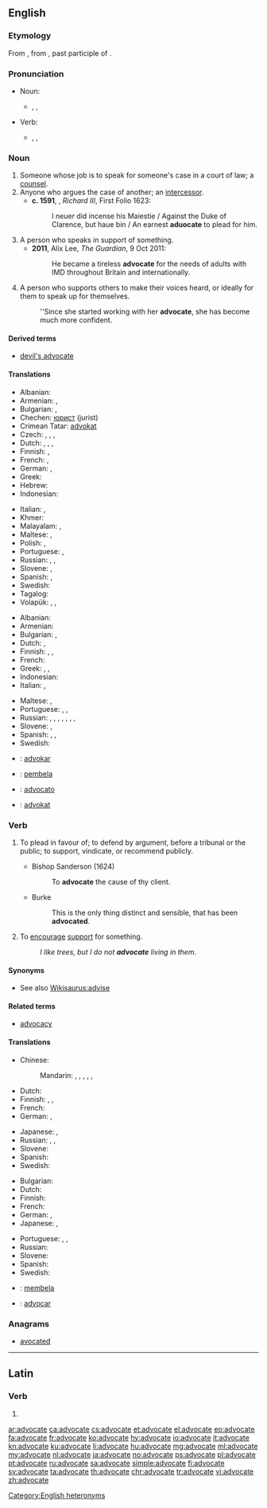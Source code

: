 ==English==

===Etymology===
From {{etyl|fro|en}} {{term|avocat|lang=fro}}, from {{etyl|la|en}} {{m|la|advocātus}}, past participle of {{m|la|advocāre||to call for}}.

===Pronunciation===
* Noun:
** {{enPR|ăd'vəkət}}, {{IPA|/ˈædvəkət/|lang=en}}, {{audio|en-us-advocate-noun.ogg|Audio (US)|lang=en}}
* Verb:
** {{enPR|ăd'vəkāt}}, {{IPA|/ˈædvəkeɪt/|lang=en}}, {{audio|en-us-advocate-verb.ogg|Audio (US)|lang=en}}

===Noun===
{{en-noun}}

# Someone whose job is to speak for someone's case in a court of law; a [[counsel]]. {{defdate|from 14th c.}}
# Anyone who argues the case of another; an [[intercessor]]. {{defdate|from 14th c.}}
#* '''c. 1591''', {{w|William Shakespeare}}, ''Richard III'', First Folio 1623:
#*: I neuer did incense his Maiestie / Against the Duke of Clarence, but haue bin / An earnest '''aduocate''' to plead for him.
# A person who speaks in support of something. {{defdate|from 18th c.}}
#* '''2011''', Alix Lee, ''The Guardian'', 9 Oct 2011:
#*: He became a tireless '''advocate''' for the needs of adults with IMD throughout Britain and internationally.
# A person who supports others to make their voices heard, or ideally for them to speak up for themselves.
#: ''Since she started working with her '''advocate''', she has become much more confident.

====Derived terms====
* [[devil's advocate]]

====Translations====
{{trans-top|person who argues the case of another}}
* Albanian: {{t+|sq|avokat}}
* Armenian: {{t|hy|փաստաբան|tr=p’astaban}}, {{t|hy|իրավաբան|tr=iravaban}}
* Bulgarian: {{t+|bg|адвокат|m|tr=advokát}}, {{t|bg|адвокатка|f|tr=advokátka}}
* Chechen: [[юрист]] (jurist)
* Crimean Tatar: [[advokat#Crimean Tatar|advokat]]
* Czech: {{t|cs|obhájce|m}}, {{t+|cs|advokát|m}}, {{t|cs|právník|m}}, {{t|cs|právníčka|f}}
* Dutch: {{t+|nl|advocaat|m}}, {{t+|nl|advocate|f}}, {{t+|nl|verdediger|m}}, {{t|nl|verdedigster|f}}
* Finnish: {{t+|fi|asianajaja}}, {{t|fi|puolestapuhuja}}
* French: {{t+|fr|avocat|m}}, {{t+|fr|avocate|f}}
* German: {{t+|de|Rechtsanwalt|m}}, {{t|de|Rechtsanwältin|f}}
* Greek: {{t+|el|συνήγορος|m|f|tr=synígoros}}
* Hebrew: {{t+|he|סנגור|tr=sanegór|sc=Hebr}}
* Indonesian: {{t+|id|pengacara}}
{{trans-mid}}
* Italian: {{t+|it|avvocato|m}}, {{t|it|avvocata|f}}
* Khmer: {{t|km|ស្មាក្ដី|tr=smar kdey|sc=Khmr}}
* Malayalam: {{t|ml|വക്കീല്|tr=vakkeel}}, {{t|ml|അഭിഭാഷകന്|tr=abhibhaashakan}}
* Maltese: {{t+|mt|avukat|m}}, {{t|mt|avukatessa|f}}
* Polish: {{t+|pl|adwokat|m}}, {{t|pl|adwokatka|f}}
* Portuguese: {{t+|pt|advogado|m}}, {{t|pt|advogada|f}}
* Russian: {{t+|ru|адвокат|m|tr=advokát}}, {{t+|ru|защитник|m|tr=zaščítnik|sc=Cyrl}}, {{t+|ru|защитница|f|tr=zaščítnica|sc=Cyrl}}
* Slovene: {{t|sl|zagovornik|m}}, {{t|sl|zagovornica|f}}
* Spanish: {{t+|es|abogado|m}}, {{t+|es|abogada|f}}
* Swedish: {{t+|sv|advokat|c}}
* Tagalog: {{t+|tl|abogado}}
* Volapük: {{qualifier|♂♀}} {{t+|vo|lavogan}}, {{qualifier|♂}} {{t|vo|hilavogan}}, {{qualifier|♀}} {{t|vo|jilavogan}}
{{trans-bottom}}

{{trans-top|person who speaks in support of something}}
* Albanian: {{t|sq|mbrojtës}}
* Armenian: {{t|hy|կողմնակից|tr=koġmnakic’}}
* Bulgarian: {{t+|bg|защитник}}, {{t+|bg|поддръжник}}
* Dutch: {{t+|nl|voorstander}}, {{t+|nl|verdediger}}
* Finnish: {{t|fi|kannattaja}}, {{t|fi|puoltaja}}, {{t|fi|puolestapuhuja}}
* French: {{t+|fr|porte-parole|m}}
* Greek: {{t+|el|υπερασπιστής|m|tr=yperaspistís}}, {{t+|el|υπέρμαχος|m|f|tr=ypérmachos}}, {{t+|el|υποστηρικτής|m|tr=ypostiriktís}}
* Indonesian: {{t+|id|pembela}}
* Italian: {{t|it|sostenitore|m}}, {{t|it|sostenitrice|f}}
{{trans-mid}}
* Maltese: {{t|mt|diffensur|m}}, {{t|mt|diffensura|f}}
* Portuguese: {{t|pt|porta voz}}, {{t|pt|representante}}, {{t|pt|defensor}}
* Russian: {{t+|ru|сторонник|m|tr=storónnik|sc=Cyrl}}, {{t+|ru|сторонница|f|tr=storónnica|sc=Cyrl}}, {{t+|ru|приверженец|m|tr=privérženec|sc=Cyrl}}, {{t+|ru|приверженка|f|tr=privérženka|sc=Cyrl}}, {{t+|ru|защитник|m|tr=zaščítnik|sc=Cyrl}}, {{t+|ru|защитница|f|tr=zaščítnica|sc=Cyrl}}, {{t+|ru|поборник|m|tr=pobórnik|sc=Cyrl}}, {{t+|ru|поборница|f|tr=pobórnica|sc=Cyrl}}
* Slovene: {{t|sl|podpornik|m}}, {{t|sl|podpornica|f}}
* Spanish: {{t|es|portavoz}}, {{t+|es|representante}}, {{t|es|vocero}}
* Swedish: {{t|sv|förespråkare}}
{{trans-bottom}}

{{checktrans-top}}
* {{ttbc|io}}: [[advokar]]
* {{ttbc|id}}: [[bela|pembela]]
* {{ttbc|ia}}: [[advocato]]
* {{ttbc|no}}: [[advokat]]

{{trans-bottom}}

===Verb===
{{en-verb|advocat|ing}}

# {{context|transitive|lang=en}} To plead in favour of; to defend by argument, before a tribunal or the public; to support, vindicate, or recommend publicly.
#* Bishop Sanderson (1624)
#*: To '''advocate''' the cause of thy client.
#* Burke
#*: This is the only thing distinct and sensible, that has been '''advocated'''.
# {{context|transitive|lang=en}} To [[encourage]] [[support]] for something.
#: ''I like trees, but I do not '''advocate''' living in them.''

====Synonyms====
* See also [[Wikisaurus:advise]]

====Related terms====
* [[advocacy]]

====Translations====
{{trans-top|argue for}}
* Chinese:
*: Mandarin: {{t|cmn|倡導|sc=Hani}}, {{t+|cmn|倡导|tr=chàngdǎo|sc=Hani}}, {{t+|cmn|主張|sc=Hani}}, {{t+|cmn|主张|tr=﻿﻿zhǔzhāng|sc=Hani}}, {{t+|cmn|提倡|tr=tíchàng|sc=Hani}}, {{t+|cmn|鼓吹|tr=gǔchuī|sc=Hani}}
* Dutch: {{t+|nl|bepleiten}}
* Finnish: {{t+|fi|puolustaa}}, {{t|fi|puhua puolesta}}, {{t+|fi|kannattaa}}
* French: {{t+|fr|plaider}}
* German: {{t+|de|verteidigen}}, {{t+|de|plädieren}}
{{trans-mid}}
* Japanese: {{t|ja|説く|tr=とく, toku|sc=Jpan}}, {{t+|ja|主張|tr=しゅちょうする, shuchō suru|alt=主張する|sc=Jpan}}
* Russian: {{t+|ru|отстаивать|tr=otstáivatʹ|sc=Cyrl}}, {{t+|ru|пропагандировать|tr=propagandírovatʹ|sc=Cyrl}}, {{t|ru|выступать в защиту|tr=vystupátʹ v zaščítu|sc=Cyrl}} {{qualifier|+ genitive case}}
* Slovene: {{t|sl|zagovarjati}}
* Spanish: {{t+|es|recomendar}}
* Swedish: {{t+|sv|plädera}}
{{trans-bottom}}

{{trans-top|encourage support for}}
* Bulgarian: {{t|bg|застъпвам се за}}
* Dutch: {{t+|nl|aanbevelen}}
* Finnish: {{t+|fi|kannattaa}}
* French: {{t+|fr|préconiser}}
* German: {{t+|de|verteidigen}}, {{t+|de|plädieren}}
* Japanese: {{t|ja|説く|tr=とく, toku|sc=Jpan}}, {{t+|ja|支持|tr=しじする, shiji suru|alt=支持する|sc=Jpan}}
{{trans-mid}}
* Portuguese: {{t|pt|advocar}}, {{t|pt|defender}}, {{t|pt|[[argumentar]] [[a favor]]}}
* Russian: {{t+|ru|выступать|tr=vystupátʹ|sc=Cyrl}} {{qualifier|[[за]] + accusative case}}
* Slovene: {{t+|sl|podpirati}}
* Spanish: {{t+|es|abogar}}
* Swedish: {{t+|sv|förespråka}}
{{trans-bottom}}

{{checktrans-top}}
* {{ttbc|id}}: [[bela|membela]]
* {{ttbc|ia}}: [[advocar]]
{{trans-bottom}}

===Anagrams===
* [[avocated#English|avocated]]

[[Category:English heteronyms]]

----

==Latin==

===Verb===
{{la-verb-form|advocāte}}

# {{conjugation of|advocō||1|p|pres|act|imp|lang=la}}

[[ar:advocate]]
[[ca:advocate]]
[[cs:advocate]]
[[et:advocate]]
[[el:advocate]]
[[eo:advocate]]
[[fa:advocate]]
[[fr:advocate]]
[[ko:advocate]]
[[hy:advocate]]
[[io:advocate]]
[[it:advocate]]
[[kn:advocate]]
[[ku:advocate]]
[[li:advocate]]
[[hu:advocate]]
[[mg:advocate]]
[[ml:advocate]]
[[my:advocate]]
[[nl:advocate]]
[[ja:advocate]]
[[no:advocate]]
[[ps:advocate]]
[[pl:advocate]]
[[pt:advocate]]
[[ru:advocate]]
[[sa:advocate]]
[[simple:advocate]]
[[fi:advocate]]
[[sv:advocate]]
[[ta:advocate]]
[[th:advocate]]
[[chr:advocate]]
[[tr:advocate]]
[[vi:advocate]]
[[zh:advocate]]